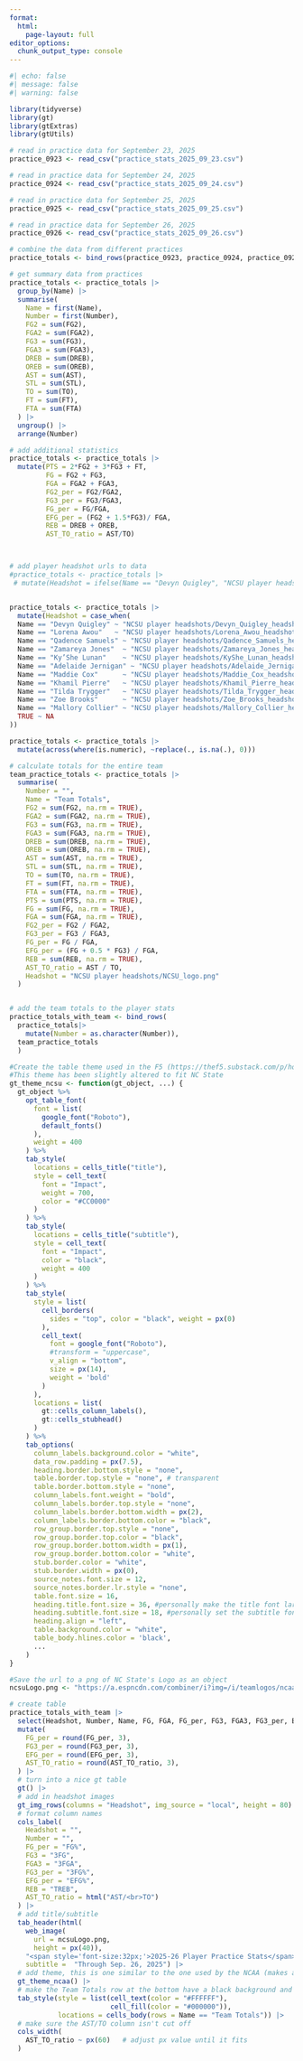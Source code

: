 ```yaml
---
format: 
  html:
    page-layout: full
editor_options: 
  chunk_output_type: console
---
```


```r
#| echo: false
#| message: false
#| warning: false

library(tidyverse)
library(gt)
library(gtExtras)
library(gtUtils)

# read in practice data for September 23, 2025
practice_0923 <- read_csv("practice_stats_2025_09_23.csv")

# read in practice data for September 24, 2025
practice_0924 <- read_csv("practice_stats_2025_09_24.csv")

# read in practice data for September 25, 2025
practice_0925 <- read_csv("practice_stats_2025_09_25.csv")

# read in practice data for September 26, 2025
practice_0926 <- read_csv("practice_stats_2025_09_26.csv")

# combine the data from different practices
practice_totals <- bind_rows(practice_0923, practice_0924, practice_0925, practice_0926) 

# get summary data from practices
practice_totals <- practice_totals |> 
  group_by(Name) |> 
  summarise(
    Name = first(Name), 
    Number = first(Number), 
    FG2 = sum(FG2), 
    FGA2 = sum(FGA2), 
    FG3 = sum(FG3), 
    FGA3 = sum(FGA3), 
    DREB = sum(DREB), 
    OREB = sum(OREB),
    AST = sum(AST), 
    STL = sum(STL),
    TO = sum(TO),
    FT = sum(FT), 
    FTA = sum(FTA)
  ) |> 
  ungroup() |> 
  arrange(Number)

# add additional statistics
practice_totals <- practice_totals |> 
  mutate(PTS = 2*FG2 + 3*FG3 + FT, 
         FG = FG2 + FG3, 
         FGA = FGA2 + FGA3, 
         FG2_per = FG2/FGA2, 
         FG3_per = FG3/FGA3, 
         FG_per = FG/FGA,
         EFG_per = (FG2 + 1.5*FG3)/ FGA, 
         REB = DREB + OREB, 
         AST_TO_ratio = AST/TO)



# add player headshot urls to data
#practice_totals <- practice_totals |> 
 # mutate(Headshot = ifelse(Name == "Devyn Quigley", "NCSU player headshots/Devyn_Quigley_headshot.png", ifelse(Name == "Lorena Awou", "NCSU player headshots/Lorena_Awou_headshot.png", ifelse(Name == "Qadence Samuels", "NCSU player headshots/Qadence_Samuels_headshot.png", ifelse(Name == "Zamareya Jones", "NCSU player headshots/Zamareya_Jones_headshot.png", ifelse(Name == "Ky’She Lunan", "NCSU player headshots/KyShe_Lunan_headshot.png", ifelse(Name == "Adelaide Jernigan", "NCSU player headshots/Adelaide_Jernigan_headshot.png", ifelse(Name == "Maddie Cox", "NCSU player headshots/Maddie_Cox_headshot.png", ifelse(Name == "Khamil Pierre", "NCSU player headshots/Khamil_Pierre_headshot.png", ifelse(Name == "Tilda Trygger", "NCSU player headshots/Tilda_Trygger_headshot.png", ifelse(Name == "Zoe Brooks", "NCSU player headshots/Zoe_Brooks_headshot.png", ifelse(Name == "Mallory Collier", "NCSU player headshots/Mallory_Collier_headshot.png", ""))))))))))))


practice_totals <- practice_totals |> 
  mutate(Headshot = case_when(
  Name == "Devyn Quigley" ~ "NCSU player headshots/Devyn_Quigley_headshot.png",
  Name == "Lorena Awou"   ~ "NCSU player headshots/Lorena_Awou_headshot.png",
  Name == "Qadence Samuels" ~ "NCSU player headshots/Qadence_Samuels_headshot.png",
  Name == "Zamareya Jones"  ~ "NCSU player headshots/Zamareya_Jones_headshot.png",
  Name == "Ky’She Lunan"    ~ "NCSU player headshots/KyShe_Lunan_headshot.png",
  Name == "Adelaide Jernigan" ~ "NCSU player headshots/Adelaide_Jernigan_headshot.png",
  Name == "Maddie Cox"      ~ "NCSU player headshots/Maddie_Cox_headshot.png",
  Name == "Khamil Pierre"   ~ "NCSU player headshots/Khamil_Pierre_headshot.png",
  Name == "Tilda Trygger"   ~ "NCSU player headshots/Tilda_Trygger_headshot.png",
  Name == "Zoe Brooks"      ~ "NCSU player headshots/Zoe_Brooks_headshot.png",
  Name == "Mallory Collier" ~ "NCSU player headshots/Mallory_Collier_headshot.png",
  TRUE ~ NA
))

practice_totals <- practice_totals |> 
  mutate(across(where(is.numeric), ~replace(., is.na(.), 0)))

# calculate totals for the entire team
team_practice_totals <- practice_totals |> 
  summarise(
    Number = "", 
    Name = "Team Totals", 
    FG2 = sum(FG2, na.rm = TRUE), 
    FGA2 = sum(FGA2, na.rm = TRUE), 
    FG3 = sum(FG3, na.rm = TRUE), 
    FGA3 = sum(FGA3, na.rm = TRUE), 
    DREB = sum(DREB, na.rm = TRUE), 
    OREB = sum(OREB, na.rm = TRUE), 
    AST = sum(AST, na.rm = TRUE), 
    STL = sum(STL, na.rm = TRUE), 
    TO = sum(TO, na.rm = TRUE), 
    FT = sum(FT, na.rm = TRUE), 
    FTA = sum(FTA, na.rm = TRUE), 
    PTS = sum(PTS, na.rm = TRUE), 
    FG = sum(FG, na.rm = TRUE), 
    FGA = sum(FGA, na.rm = TRUE), 
    FG2_per = FG2 / FGA2, 
    FG3_per = FG3 / FGA3, 
    FG_per = FG / FGA, 
    EFG_per = (FG + 0.5 * FG3) / FGA, 
    REB = sum(REB, na.rm = TRUE), 
    AST_TO_ratio = AST / TO, 
    Headshot = "NCSU player headshots/NCSU_logo.png"
  )


# add the team totals to the player stats
practice_totals_with_team <- bind_rows(
  practice_totals|> 
    mutate(Number = as.character(Number)), 
  team_practice_totals
  )

#Create the table theme used in the F5 (https://thef5.substack.com/p/how-to-positional-matchup-tables)
#This theme has been slightly altered to fit NC State
gt_theme_ncsu <- function(gt_object, ...) {
  gt_object %>%
    opt_table_font(
      font = list(
        google_font("Roboto"),
        default_fonts()
      ),
      weight = 400
    ) %>%
    tab_style(
      locations = cells_title("title"),
      style = cell_text(
        font = "Impact",
        weight = 700,
        color = "#CC0000"
      )
    ) %>%
    tab_style(
      locations = cells_title("subtitle"),
      style = cell_text(
        font = "Impact",
        color = "black",
        weight = 400
      )
    ) %>%
    tab_style(
      style = list(
        cell_borders(
          sides = "top", color = "black", weight = px(0)
        ),
        cell_text(
          font = google_font("Roboto"),
          #transform = "uppercase",
          v_align = "bottom",
          size = px(14),
          weight = 'bold'
        )
      ),
      locations = list(
        gt::cells_column_labels(),
        gt::cells_stubhead()
      )
    ) %>%
    tab_options(
      column_labels.background.color = "white",
      data_row.padding = px(7.5),
      heading.border.bottom.style = "none",
      table.border.top.style = "none", # transparent
      table.border.bottom.style = "none",
      column_labels.font.weight = "bold", 
      column_labels.border.top.style = "none",
      column_labels.border.bottom.width = px(2),
      column_labels.border.bottom.color = "black",
      row_group.border.top.style = "none",
      row_group.border.top.color = "black",
      row_group.border.bottom.width = px(1),
      row_group.border.bottom.color = "white",
      stub.border.color = "white",
      stub.border.width = px(0),
      source_notes.font.size = 12,
      source_notes.border.lr.style = "none",
      table.font.size = 16,
      heading.title.font.size = 36, #personally make the title font larger
      heading.subtitle.font.size = 18, #personally set the subtitle font size
      heading.align = "left",
      table.background.color = "white",
      table_body.hlines.color = 'black',
      ...
    )
}

#Save the url to a png of NC State's Logo as an object
ncsuLogo.png <- "https://a.espncdn.com/combiner/i?img=/i/teamlogos/ncaa/500/152.png&h=200&w=200" 

# create table
practice_totals_with_team |> 
  select(Headshot, Number, Name, FG, FGA, FG_per, FG3, FGA3, FG3_per, EFG_per, REB, OREB, AST, STL, TO, AST_TO_ratio) |> 
  mutate(
    FG_per = round(FG_per, 3), 
    FG3_per = round(FG3_per, 3), 
    EFG_per = round(EFG_per, 3), 
    AST_TO_ratio = round(AST_TO_ratio, 3), 
  ) |> 
  # turn into a nice gt table
  gt() |> 
  # add in headshot images
  gt_img_rows(columns = "Headshot", img_source = "local", height = 80) |> 
  # format column names
  cols_label(
    Headshot = "", 
    Number = "", 
    FG_per = "FG%", 
    FG3 = "3FG", 
    FGA3 = "3FGA", 
    FG3_per = "3FG%", 
    EFG_per = "EFG%",
    REB = "TREB",
    AST_TO_ratio = html("AST/<br>TO")
  ) |> 
  # add title/subtitle
  tab_header(html(
    web_image(
      url = ncsuLogo.png,
      height = px(40)), 
    "<span style='font-size:32px;'>2025-26 Player Practice Stats</span>"), # need to use this format to increase title font size
    subtitle =  "Through Sep. 26, 2025") |> 
  # add theme, this is one similar to the one used by the NCAA (makes all column names uppercase)
  gt_theme_ncaa() |> 
  # make the Team Totals row at the bottom have a black background and white text
  tab_style(style = list(cell_text(color = "#FFFFFF"),
                         cell_fill(color = "#000000")),
            locations = cells_body(rows = Name == "Team Totals")) |> 
  # make sure the AST/TO column isn't cut off
  cols_width(
    AST_TO_ratio ~ px(60)   # adjust px value until it fits
  )
```
